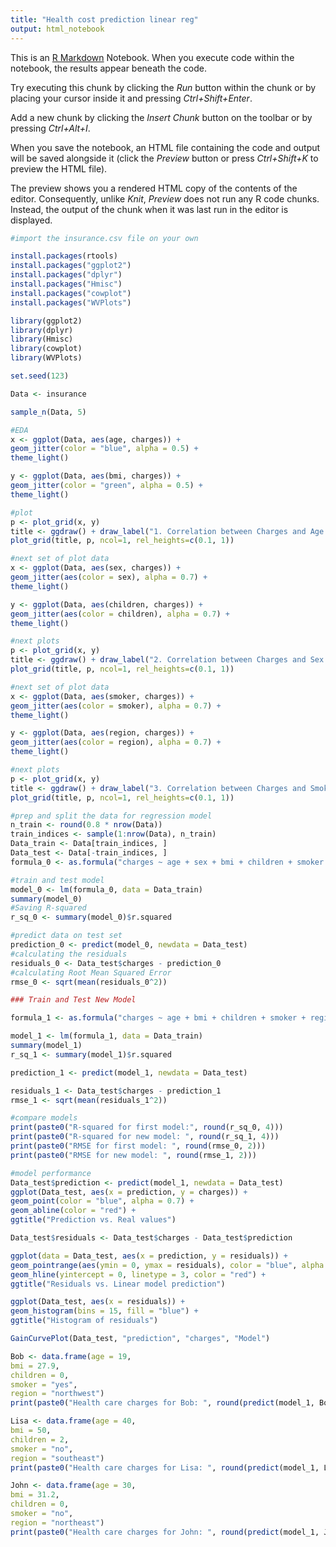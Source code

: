 ---
title: "Health cost prediction linear reg"
output: html_notebook
---

This is an [R Markdown](http://rmarkdown.rstudio.com) Notebook. When you execute code within the notebook, the results appear beneath the code. 

Try executing this chunk by clicking the *Run* button within the chunk or by placing your cursor inside it and pressing *Ctrl+Shift+Enter*. 


Add a new chunk by clicking the *Insert Chunk* button on the toolbar or by pressing *Ctrl+Alt+I*.

When you save the notebook, an HTML file containing the code and output will be saved alongside it (click the *Preview* button or press *Ctrl+Shift+K* to preview the HTML file).

The preview shows you a rendered HTML copy of the contents of the editor. Consequently, unlike *Knit*, *Preview* does not run any R code chunks. Instead, the output of the chunk when it was last run in the editor is displayed.

```{r}
#import the insurance.csv file on your own
```

```{r}
install.packages(rtools)
install.packages("ggplot2")
install.packages("dplyr")
install.packages("Hmisc")
install.packages("cowplot")
install.packages("WVPlots")
```

```{r}
library(ggplot2)
library(dplyr)
library(Hmisc)
library(cowplot)
library(WVPlots)
```

```{r}
set.seed(123)
```

```{r}
Data <- insurance
```

```{r}
sample_n(Data, 5)
```
```{r}
#EDA
x <- ggplot(Data, aes(age, charges)) +
geom_jitter(color = "blue", alpha = 0.5) +
theme_light()

y <- ggplot(Data, aes(bmi, charges)) +
geom_jitter(color = "green", alpha = 0.5) +
theme_light()
```

```{r}
#plot
p <- plot_grid(x, y) 
title <- ggdraw() + draw_label("1. Correlation between Charges and Age / BMI", fontface='bold')
plot_grid(title, p, ncol=1, rel_heights=c(0.1, 1))
```
```{r}
#next set of plot data
x <- ggplot(Data, aes(sex, charges)) +
geom_jitter(aes(color = sex), alpha = 0.7) +
theme_light()

y <- ggplot(Data, aes(children, charges)) +
geom_jitter(aes(color = children), alpha = 0.7) +
theme_light()
```

```{r}
#next plots
p <- plot_grid(x, y) 
title <- ggdraw() + draw_label("2. Correlation between Charges and Sex / Children covered by insurance", fontface='bold')
plot_grid(title, p, ncol=1, rel_heights=c(0.1, 1))
```
```{r}
#next set of plot data
x <- ggplot(Data, aes(smoker, charges)) +
geom_jitter(aes(color = smoker), alpha = 0.7) +
theme_light()

y <- ggplot(Data, aes(region, charges)) +
geom_jitter(aes(color = region), alpha = 0.7) +
theme_light()
```

```{r}
#next plots
p <- plot_grid(x, y) 
title <- ggdraw() + draw_label("3. Correlation between Charges and Smoker / Region", fontface='bold')
plot_grid(title, p, ncol=1, rel_heights=c(0.1, 1))
```

```{r}
#prep and split the data for regression model
n_train <- round(0.8 * nrow(Data))
train_indices <- sample(1:nrow(Data), n_train)
Data_train <- Data[train_indices, ]
Data_test <- Data[-train_indices, ]
formula_0 <- as.formula("charges ~ age + sex + bmi + children + smoker + region")

```

```{r}
#train and test model
model_0 <- lm(formula_0, data = Data_train)
summary(model_0)
#Saving R-squared
r_sq_0 <- summary(model_0)$r.squared
```

```{r}
#predict data on test set
prediction_0 <- predict(model_0, newdata = Data_test)
#calculating the residuals
residuals_0 <- Data_test$charges - prediction_0
#calculating Root Mean Squared Error
rmse_0 <- sqrt(mean(residuals_0^2))
```

```{r}
### Train and Test New Model

formula_1 <- as.formula("charges ~ age + bmi + children + smoker + region")

model_1 <- lm(formula_1, data = Data_train)
summary(model_1)
r_sq_1 <- summary(model_1)$r.squared

prediction_1 <- predict(model_1, newdata = Data_test)

residuals_1 <- Data_test$charges - prediction_1
rmse_1 <- sqrt(mean(residuals_1^2))
```

```{r}
#compare models
print(paste0("R-squared for first model:", round(r_sq_0, 4)))
print(paste0("R-squared for new model: ", round(r_sq_1, 4)))
print(paste0("RMSE for first model: ", round(rmse_0, 2)))
print(paste0("RMSE for new model: ", round(rmse_1, 2)))
```
```{r}
#model performance
Data_test$prediction <- predict(model_1, newdata = Data_test)
ggplot(Data_test, aes(x = prediction, y = charges)) + 
geom_point(color = "blue", alpha = 0.7) + 
geom_abline(color = "red") +
ggtitle("Prediction vs. Real values")
```

```{r}
Data_test$residuals <- Data_test$charges - Data_test$prediction

ggplot(data = Data_test, aes(x = prediction, y = residuals)) +
geom_pointrange(aes(ymin = 0, ymax = residuals), color = "blue", alpha = 0.7) +
geom_hline(yintercept = 0, linetype = 3, color = "red") +
ggtitle("Residuals vs. Linear model prediction")
```

```{r}
ggplot(Data_test, aes(x = residuals)) + 
geom_histogram(bins = 15, fill = "blue") +
ggtitle("Histogram of residuals")
```

```{r}
GainCurvePlot(Data_test, "prediction", "charges", "Model")
```

```{r}
Bob <- data.frame(age = 19,
bmi = 27.9,
children = 0,
smoker = "yes",
region = "northwest")
print(paste0("Health care charges for Bob: ", round(predict(model_1, Bob), 2)))

Lisa <- data.frame(age = 40,
bmi = 50,
children = 2,
smoker = "no",
region = "southeast")
print(paste0("Health care charges for Lisa: ", round(predict(model_1, Lisa), 2)))

John <- data.frame(age = 30,
bmi = 31.2,
children = 0,
smoker = "no",
region = "northeast")
print(paste0("Health care charges for John: ", round(predict(model_1, John), 2)))
```

